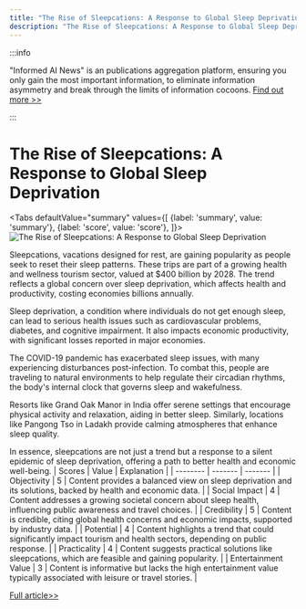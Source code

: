 ```yaml
---
title: "The Rise of Sleepcations: A Response to Global Sleep Deprivation"
description: "The Rise of Sleepcations: A Response to Global Sleep Deprivation"
---
```



:::info

"Informed AI News" is an publications aggregation platform, ensuring you only gain the most important information, to eliminate information asymmetry and break through the limits of information cocoons.  [Find out more >>](/)

:::

# The Rise of Sleepcations: A Response to Global Sleep Deprivation


<Tabs
	defaultValue="summary"
	values={[
	{label: 'summary', value: 'summary'},
	{label: 'score', value: 'score'},
]}>
<TabItem value="summary">
<img
  src="https://image.informedainews.com/2024/06/Soc-vBl-1717900375-0.jpg"
  alt="The Rise of Sleepcations: A Response to Global Sleep Deprivation"
/>



Sleepcations, vacations designed for rest, are gaining popularity as people seek to reset their sleep patterns. These trips are part of a growing health and wellness tourism sector, valued at $400 billion by 2028. The trend reflects a global concern over sleep deprivation, which affects health and productivity, costing economies billions annually.

Sleep deprivation, a condition where individuals do not get enough sleep, can lead to serious health issues such as cardiovascular problems, diabetes, and cognitive impairment. It also impacts economic productivity, with significant losses reported in major economies.

The COVID-19 pandemic has exacerbated sleep issues, with many experiencing disturbances post-infection. To combat this, people are traveling to natural environments to help regulate their circadian rhythms, the body's internal clock that governs sleep and wakefulness.

Resorts like Grand Oak Manor in India offer serene settings that encourage physical activity and relaxation, aiding in better sleep. Similarly, locations like Pangong Tso in Ladakh provide calming atmospheres that enhance sleep quality.

In essence, sleepcations are not just a trend but a response to a silent epidemic of sleep deprivation, offering a path to better health and economic well-being.
</TabItem>
<TabItem value="score">
	| Scores     | Value   | Explanation |
	| -------- | ------- | ------- |
	| Objectivity  | 5    | Content provides a balanced view on sleep deprivation and its solutions, backed by health and economic data.    |
	| Social Impact | 4     | Content addresses a growing societal concern about sleep health, influencing public awareness and travel choices.    |
	| Credibility    | 5    | Content is credible, citing global health concerns and economic impacts, supported by industry data.    |
	| Potential    | 4    | Content highlights a trend that could significantly impact tourism and health sectors, depending on public response.    |
	| Practicality    | 4    | Content suggests practical solutions like sleepcations, which are feasible and gaining popularity.    |
	| Entertainment Value    | 3    | Content is informative but lacks the high entertainment value typically associated with leisure or travel stories.    |
</TabItem>
</Tabs>

[Full article>>](https://asia.nikkei.com/Life-Arts/Life/Travel-focuses-on-new-holy-grail-sleepcations)
